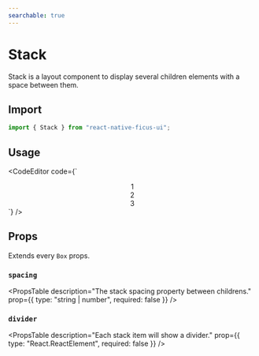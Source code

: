 ```yaml
---
searchable: true
---
```



# Stack

Stack is a layout component to display several children elements with a space between them.

## Import

```js
import { Stack } from "react-native-ficus-ui";
```

## Usage

<CodeEditor code={`<Stack direction="row" spacing={10}>
  <Center w={40} h={40} bg="yellow.200">
    <Text>1</Text>
  </Center>
  <Center w={40} h={40} bg="red.200">
    <Text>2</Text>
  </Center>
  <Center w={40} h={40} bg="pink.200">
    <Text>3</Text>
  </Center>
</Stack>`} />

## Props

Extends every `Box` props.

### `spacing`
<PropsTable
  description="The stack spacing property between childrens."
  prop={{ type: "string | number", required: false }}
/>

### `divider`
<PropsTable
  description="Each stack item will show a divider."
  prop={{ type: "React.ReactElement", required: false }}
/>
